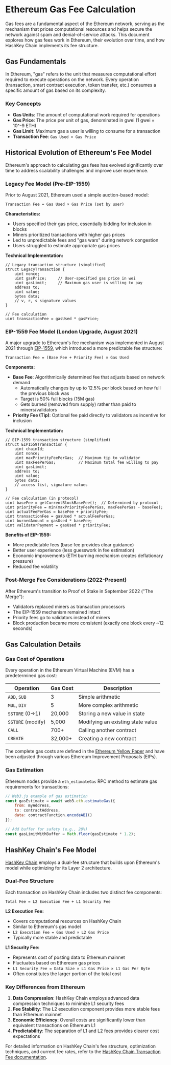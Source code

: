 # Ethereum Gas Fee Calculation

Gas fees are a fundamental aspect of the Ethereum network, serving as the mechanism that prices computational resources and helps secure the network against spam and denial-of-service attacks. This document explores how gas fees work in Ethereum, their evolution over time, and how HashKey Chain implements its fee structure.

## Gas Fundamentals

In Ethereum, "gas" refers to the unit that measures computational effort required to execute operations on the network. Every operation (transaction, smart contract execution, token transfer, etc.) consumes a specific amount of gas based on its complexity.

### Key Concepts

- **Gas Units**: The amount of computational work required for operations
- **Gas Price**: The price per unit of gas, denominated in gwei (1 gwei = 10^-9 ETH)
- **Gas Limit**: Maximum gas a user is willing to consume for a transaction
- **Transaction Fee**: `Gas Used × Gas Price`

## Historical Evolution of Ethereum's Fee Model

Ethereum's approach to calculating gas fees has evolved significantly over time to address scalability challenges and improve user experience.

### Legacy Fee Model (Pre-EIP-1559)

Prior to August 2021, Ethereum used a simple auction-based model:

```
Transaction Fee = Gas Used × Gas Price (set by user)
```

**Characteristics:**
- Users specified their gas price, essentially bidding for inclusion in blocks
- Miners prioritized transactions with higher gas prices
- Led to unpredictable fees and "gas wars" during network congestion
- Users struggled to estimate appropriate gas prices

**Technical Implementation:**
```solidity
// Legacy transaction structure (simplified)
struct LegacyTransaction {
    uint nonce;
    uint gasPrice;     // User-specified gas price in wei
    uint gasLimit;     // Maximum gas user is willing to pay
    address to;
    uint value;
    bytes data;
    // v, r, s signature values
}

// Fee calculation
uint transactionFee = gasUsed * gasPrice;
```

### EIP-1559 Fee Model (London Upgrade, August 2021)

A major upgrade to Ethereum's fee mechanism was implemented in August 2021 through [EIP-1559](https://eips.ethereum.org/EIPS/eip-1559), which introduced a more predictable fee structure:

```
Transaction Fee = (Base Fee + Priority Fee) × Gas Used
```

**Components:**
- **Base Fee**: Algorithmically determined fee that adjusts based on network demand
  - Automatically changes by up to 12.5% per block based on how full the previous block was
  - Target is 50% full blocks (15M gas)
  - Gets burned (removed from supply) rather than paid to miners/validators
- **Priority Fee (Tip)**: Optional fee paid directly to validators as incentive for inclusion

**Technical Implementation:**
```solidity
// EIP-1559 transaction structure (simplified)
struct EIP1559Transaction {
    uint chainId;
    uint nonce;
    uint maxPriorityFeePerGas;  // Maximum tip to validator
    uint maxFeePerGas;          // Maximum total fee willing to pay
    uint gasLimit;
    address to;
    uint value;
    bytes data;
    // access list, signature values
}

// Fee calculation (in protocol)
uint baseFee = getCurrentBlockBaseFee();  // Determined by protocol
uint priorityFee = min(maxPriorityFeePerGas, maxFeePerGas - baseFee);
uint actualFeePerGas = baseFee + priorityFee;
uint transactionFee = gasUsed * actualFeePerGas;
uint burnedAmount = gasUsed * baseFee;
uint validatorPayment = gasUsed * priorityFee;
```

**Benefits of EIP-1559:**
- More predictable fees (base fee provides clear guidance)
- Better user experience (less guesswork in fee estimation)
- Economic improvements (ETH burning mechanism creates deflationary pressure)
- Reduced fee volatility

### Post-Merge Fee Considerations (2022-Present)

After Ethereum's transition to Proof of Stake in September 2022 ("The Merge"):
- Validators replaced miners as transaction processors
- The EIP-1559 mechanism remained intact
- Priority fees go to validators instead of miners
- Block production became more consistent (exactly one block every ~12 seconds)

## Gas Calculation Details

### Gas Cost of Operations

Every operation in the Ethereum Virtual Machine (EVM) has a predetermined gas cost:

| Operation | Gas Cost | Description |
|-----------|----------|-------------|
| `ADD`, `SUB` | 3 | Simple arithmetic |
| `MUL`, `DIV` | 5 | More complex arithmetic |
| `SSTORE` (0→1) | 20,000 | Storing a new value in state |
| `SSTORE` (modify) | 5,000 | Modifying an existing state value |
| `CALL` | 700+ | Calling another contract |
| `CREATE` | 32,000+ | Creating a new contract |

The complete gas costs are defined in the [Ethereum Yellow Paper](https://ethereum.github.io/yellowpaper/paper.pdf) and have been adjusted through various Ethereum Improvement Proposals (EIPs).

### Gas Estimation

Ethereum nodes provide a `eth_estimateGas` RPC method to estimate gas requirements for transactions:

```javascript
// Web3.js example of gas estimation
const gasEstimate = await web3.eth.estimateGas({
    from: myAddress,
    to: contractAddress,
    data: contractFunction.encodeABI()
});

// Add buffer for safety (e.g., 20%)
const gasLimitWithBuffer = Math.floor(gasEstimate * 1.2);
```

## HashKey Chain's Fee Model

[HashKey Chain](/docs/Build-on-HashKey-Chain/Fee) employs a dual-fee structure that builds upon Ethereum's model while optimizing for its Layer 2 architecture.

### Dual-Fee Structure

Each transaction on HashKey Chain includes two distinct fee components:

```
Total Fee = L2 Execution Fee + L1 Security Fee
```

**L2 Execution Fee:**
- Covers computational resources on HashKey Chain
- Similar to Ethereum's gas model
- `L2 Execution Fee = Gas Used × L2 Gas Price`
- Typically more stable and predictable

**L1 Security Fee:**
- Represents cost of posting data to Ethereum mainnet
- Fluctuates based on Ethereum gas prices
- `L1 Security Fee = Data Size × L1 Gas Price × L1 Gas Per Byte`
- Often constitutes the larger portion of the total cost

### Key Differences from Ethereum

1. **Data Compression**: HashKey Chain employs advanced data compression techniques to minimize L1 security fees
2. **Fee Stability**: The L2 execution component provides more stable fees than Ethereum mainnet
3. **Economic Efficiency**: Overall costs are significantly lower than equivalent transactions on Ethereum L1
4. **Predictability**: The separation of L1 and L2 fees provides clearer cost expectations

For detailed information on HashKey Chain's fee structure, optimization techniques, and current fee rates, refer to the [HashKey Chain Transaction Fee documentation](/docs/Build-on-HashKey-Chain/Fee).
